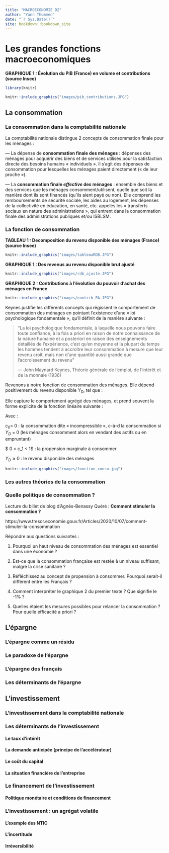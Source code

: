 ```yaml
--- 
title: "MACROECONOMIE D2"
author: "Yann Thommen"
date: "`r Sys.Date()`"
site: bookdown::bookdown_site
---
```




# Les grandes fonctions macroeconomiques {-}



**GRAPHIQUE 1 : Évolution du PIB (France) en volume et contributions (source Insee)**

```r
library(knitr)

knitr::include_graphics("images/pib_contributions.JPG")

```

## La consommation

### La consommation dans la comptabilité nationale 

La comptabilité nationale distingue 2 concepts de consommation finale pour les ménages :

—	La dépense de **consommation finale des ménages** : dépenses des ménages pour acquérir des biens et de services utilisés pour la satisfaction directe des besoins humains « individuels ». Il s’agit des dépenses de consommation pour lesquelles les ménages paient directement (« de leur proche »). 

—	La **consommation finale *effective* des ménages** : ensemble des biens et des services que les ménages consomment/utilisent, quelle que soit la manière dont ils sont financés (qu’ils aient payé ou non).  Elle comprend les remboursements de sécurité sociale, les aides au logement, les dépenses de la collectivité en éducation, en santé, etc. appelés les « transferts sociaux en nature des administrations », qui entrent dans la consommation finale des administrations publiques et/ou ISBLSM. 


### La fonction de consommation




**TABLEAU 1 : Decomposition du revenu disponible des ménages (France) (source Insee)**

```r
knitr::include_graphics("images/tableauRDB.JPG")

```


**GRAPHIQUE 1 : Des revenus au revenu disponible brut ajusté**  

```r
knitr::include_graphics("images/rdb_ajuste.JPG")

```



**GRAPHIQUE 2 : Contributions à l’évolution du pouvoir d’achat des ménages en France**


```r
knitr::include_graphics("images/contrib_PA.JPG")

```



Keynes justifie les différents concepts qui régissent le comportement de consommation des ménages en pointant l’existence d’une « loi psychologique fondamentale », qu’il définit de la manière suivante :

> "La loi psychologique fondamentale, à laquelle nous pouvons faire toute confiance, à la fois a priori en raison de notre connaissance de la nature humaine et a posteriori en raison des enseignements détaillés de l’expérience, c’est qu’en moyenne et la plupart du temps les hommes tendent à accroître leur consommation à mesure que leur revenu croît, mais non d’une quantité aussi grande que l’accroissement du revenu" 
>
> --- John Maynard Keynes,  Théorie générale de l'emploi, de l'intérêt et de la monnaie (1936)



Revenons à notre fonction de consommation des ménages. Elle dépend positivement du revenu disponible $Y_D$, tel que :

\begin{equation}
C=C\left(Y_D\right),\ \ \ \ \ \ \ \ \ \ \ \ avec\ C\prime\left(Y_D\right)\ >\ 0
\end{equation}

Elle capture le comportement agrégé des ménages, et prend souvent la forme explicite de la fonction linéaire suivante :

\begin{equation}
C=c_0+c_1Y_D
\end{equation}

Avec :
	
$c_0>\ 0$ : la consommation dite « incompressible », c-à-d la consommation si $Y_D\ =\ 0$ (les ménages consomment alors en vendant des actifs ou en empruntant)
	
$ 0 <\ c_1 \< 1\$ : la propension marginale à consommer 

$Y_D\geq 0$ : le revenu disponible des ménages


```r

knitr::include_graphics("images/fonction_conso.jpg")


```



### Les autres théories de la consommation

### Quelle politique de consommation ?

Lecture du billet de blog d’Agnès-Benassy Quéré : **Comment stimuler la consommation ?**

https://www.tresor.economie.gouv.fr/Articles/2020/10/07/comment-stimuler-la-consommation

Répondre aux questions suivantes :

1.	Pourquoi un haut niveau de consommation des ménages est essentiel dans une économie ?

2.	Est-ce que la consommation française est restée à un niveau suffisant, malgré la crise sanitaire ?

3.	Réfléchissez au concept de propension à consommer. Pourquoi serait-il différent entre les Français ?

4.	Comment interpréter le graphique 2 du premier texte ? Que signifie le -1% ?

5.	Quelles étaient les mesures possibles pour relancer la consommation ? Pour quelle efficacité a priori ?



## L'épargne

### L'épargne comme un résidu

### Le paradoxe de l'épargne 

### L'épargne des français

### Les déterminants de l'épargne 

## L'investissement 

### L'investissement dans la comptabilité nationale 

### Les déterminants de l'investissement

#### Le taux d'intérêt

#### La demande anticipée (principe de l'accélérateur)

#### Le coût du capital

#### La situation financière de l'entreprise 


### Le financement de l'investissement 

#### Politique monétaire et conditions de financement 

### L'investissement : un agrégat volatile 

#### L'exemple des NTIC

#### L'incertitude 

#### Irréversibilité



